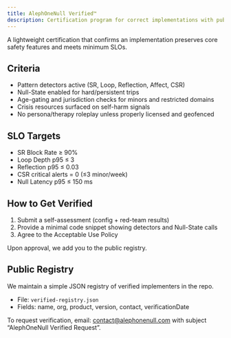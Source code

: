 ```yaml
---
title: AlephOneNull Verified™
description: Certification program for correct implementations with public accountability
---
```


A lightweight certification that confirms an implementation preserves core safety features and meets minimum SLOs.

## Criteria

- Pattern detectors active (SR, Loop, Reflection, Affect, CSR)
- Null-State enabled for hard/persistent trips
- Age-gating and jurisdiction checks for minors and restricted domains
- Crisis resources surfaced on self-harm signals
- No persona/therapy roleplay unless properly licensed and geofenced

## SLO Targets

- SR Block Rate ≥ 90%
- Loop Depth p95 ≤ 3
- Reflection p95 ≤ 0.03
- CSR critical alerts = 0 (≤3 minor/week)
- Null Latency p95 ≤ 150 ms

## How to Get Verified

1. Submit a self-assessment (config + red-team results)
2. Provide a minimal code snippet showing detectors and Null-State calls
3. Agree to the Acceptable Use Policy

Upon approval, we add you to the public registry.

## Public Registry

We maintain a simple JSON registry of verified implementers in the repo.

- File: `verified-registry.json`
- Fields: name, org, product, version, contact, verificationDate

To request verification, email: contact@alephonenull.com with subject “AlephOneNull Verified Request”. 